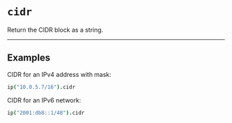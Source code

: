 # `cidr`

Return the CIDR block as a string.

---

## Examples

CIDR for an IPv4 address with mask:

```coffee
ip("10.0.5.7/16").cidr
```

CIDR for an IPv6 network:

```coffee
ip("2001:db8::1/48").cidr
```
